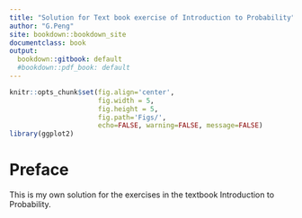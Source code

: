 ```yaml
---
title: "Solution for Text book exercise of Introduction to Probability"
author: "G.Peng"
site: bookdown::bookdown_site
documentclass: book
output:
  bookdown::gitbook: default
  #bookdown::pdf_book: default
---
```


```r
knitr::opts_chunk$set(fig.align='center', 
                      fig.width = 5,
                      fig.height = 5,
                      fig.path='Figs/',
                      echo=FALSE, warning=FALSE, message=FALSE)
library(ggplot2)
```

# Preface {-}

This is my own solution for the exercises in the textbook Introduction to Probability.
